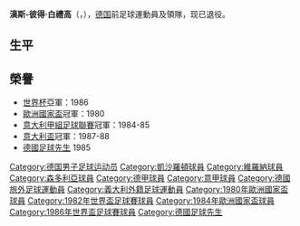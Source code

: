 {{noteta
|G1=uefa|G2=football|G3=德甲|G4=意甲
|T=zh:漢斯-皮特·布里格爾;zh-hans:汉斯-彼得·布里格尔;zh-hk:漢斯-彼得·白禮高;zh-tw:漢斯-彼得·白禮高;
|1=zh:布里格爾;zh-hans:布里格尔;zh-hk:白禮高;zh-tw:白禮高;
}}
{{Football player infobox
| playername = 漢斯-彼得·白禮高<br />''Hans-Peter Briegel''
| image = [[File:6633_Hans_Peter_Briegel_(cropped).JPG|210px]]
| fullname = Hans-Peter Briegel
| nickname = 
| dateofbirth = {{birth date and age|1955|10|11}}
| cityofbirth = [[羅登巴赫|羅登巴赫]] 
| countryofbirth = {{BRD}}
| currentclub  = 已退役
| position = [[左後衛|左後衛]]／[[中堅|中堅]]／[[防守中場|防守中場]]
| years1 = 1975年-1984年
| years2 = 1984年-1986年
| years3 = 1986年-1988年
| clubs1 = [[凯泽斯劳滕足球俱乐部|凱沙羅頓]]
| clubs2 = [[維羅納足球會|維羅納]]
| clubs3 = [[森多利亞足球會|森多利亞]]
| caps1  = 240 || caps2 = 55 || caps3 = 51
| goals1 = 47  || goals2= 12 || goals3= 9
| totalcaps = 346 | totalgoals = 68
| nationalyears = 1979年-1986年
| nationalteam = {{fb|GER}}
| nationalcaps = 72
| nationalgoals= 4
| pcupdate = 
| ntupdate =
| manageryears1 = 1989年-1992年
| managerclubs1 = {{link-de|格拉魯斯足球俱樂部|FC Glarus|格拉魯斯}}
| manageryears2 = 1992年-1994年
| managerclubs2 = {{le|埃登科本體育俱樂部|SV Edenkoben|埃登科本}}
| manageryears3 = 1994年-1995年
| managerclubs3 = [[華登舒特09|華登舒特09]]
| manageryears4 = 1999年-2000年
| managerclubs4 = [[貝西克塔什體操俱樂部|貝西克塔什]]
| manageryears5 = 2001年-2002年
| managerclubs5 = [[特拉布宗體育|特拉布宗]]
| manageryears6 = 2002年-2006年
| managerclubs6 = [[阿爾巴尼亞國家足球隊|阿爾巴尼亞]]
| manageryears7 = 2006年-2007年
| managerclubs7 = [[巴林國家足球隊|巴林]]
| manageryears8 = 2007年
| managerclubs8 = [[MKE安卡華高古|MKE安卡華高古]]
}}

'''漢斯-彼得·白禮高'''（{{lang-de|'''Hans-Peter Briegel'''}}，{{bd|1955年|10月11日}}），[[德国|德国]]前足球運動員及領隊，现已退役。

== 生平 ==


== 榮譽 ==
* [[世界杯|世界杯]]亞軍：1986
* [[歐洲國家盃|歐洲國家盃]]冠軍：1980
* [[意大利甲組足球聯賽|意大利甲組足球聯賽]]冠軍：1984-85
* [[意大利盃|意大利盃]]冠軍：1987-88
* [[德國足球先生|德國足球先生]] 1985

{{Navboxes colour
|title= 德國國家隊參賽名單
|bg = white
|fg = black
|list1=
{{1980年欧洲足球锦标赛西德参赛名单}}
{{1982年世界杯足球赛西德参赛名单}}
{{1984年欧洲足球锦标赛西德参赛名单}}
{{1986年世界杯足球赛西德参赛名单}}
}}
{{德國足球先生}}

{{DEFAULTSORT:Hassler, Thomas}}
[[Category:德国男子足球运动员|Category:德国男子足球运动员]]
[[Category:凱沙羅頓球員|Category:凱沙羅頓球員]]
[[Category:維羅納球員|Category:維羅納球員]]
[[Category:森多利亞球員|Category:森多利亞球員]]
[[Category:德甲球員|Category:德甲球員]]
[[Category:意甲球員|Category:意甲球員]]
[[Category:德國旅外足球運動員|Category:德國旅外足球運動員]]
[[Category:義大利外籍足球運動員|Category:義大利外籍足球運動員]]
[[Category:1980年歐洲國家盃球員|Category:1980年歐洲國家盃球員]]
[[Category:1982年世界盃足球賽球員|Category:1982年世界盃足球賽球員]]
[[Category:1984年歐洲國家盃球員|Category:1984年歐洲國家盃球員]]
[[Category:1986年世界盃足球賽球員|Category:1986年世界盃足球賽球員]]
[[Category:德國足球先生|Category:德國足球先生]]